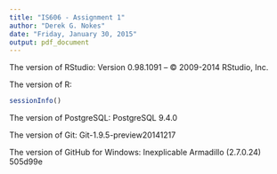 ```yaml
---
title: "IS606 - Assignment 1"
author: "Derek G. Nokes"
date: "Friday, January 30, 2015"
output: pdf_document
---
```


The version of RStudio:
Version 0.98.1091 – © 2009-2014 RStudio, Inc.

The version of R:

```r
sessionInfo()
```

The version of PostgreSQL:
PostgreSQL 9.4.0

The version of Git:
Git-1.9.5-preview20141217

The version of GitHub for Windows:
Inexplicable Armadillo (2.7.0.24) 505d99e